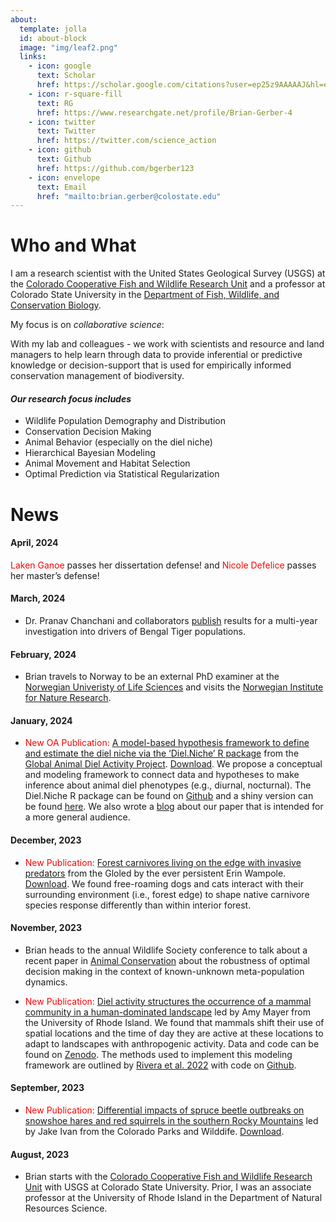 ```yaml
---
about:
  template: jolla
  id: about-block
  image: "img/leaf2.png"
  links:
    - icon: google
      text: Scholar
      href: https://scholar.google.com/citations?user=ep25z9AAAAAJ&hl=en
    - icon: r-square-fill
      text: RG
      href: https://www.researchgate.net/profile/Brian-Gerber-4
    - icon: twitter
      text: Twitter
      href: https://twitter.com/science_action
    - icon: github
      text: Github
      href: https://github.com/bgerber123
    - icon: envelope
      text: Email
      href: "mailto:brian.gerber@colostate.edu"  
---
```


::: {#about-block}
:::


# Who and What

I am a research scientist with the United States Geological Survey (USGS) at the [Colorado Cooperative Fish and Wildlife Research Unit](https://www1.usgs.gov/coopunits/unit/Colorado) and a professor at Colorado State University in the [Department of Fish, Wildlife, and Conservation Biology](https://warnercnr.colostate.edu/fwcb/).

My focus is on *collaborative science*:

With my lab and colleagues - we work with scientists and resource and land managers to help learn through data to provide inferential or predictive knowledge or decision-support that is used for empirically informed conservation management of biodiversity.

#### *Our research focus includes*

-   Wildlife Population Demography and Distribution
-   Conservation Decision Making
-   Animal Behavior (especially on the diel niche)
-   Hierarchical Bayesian Modeling
-   Animal Movement and Habitat Selection
-   Optimal Prediction via Statistical Regularization

# News

#### April, 2024

[Laken Ganoe]{style="color:red;"} passes her dissertation defense! and [Nicole Defelice]{style="color:red;"} passes her master's defense!

#### March, 2024

- Dr. Pranav Chanchani and collaborators [publish](https://www.frontiersin.org/articles/10.3389/fevo.2024.1209309/abstract) results for a multi-year investigation into drivers of Bengal Tiger populations.

#### February, 2024

- Brian travels to Norway to be an external PhD examiner at the [Norwegian Univeristy of Life Sciences](https://www.nmbu.no/en) and visits the [Norwegian Institute for Nature Research](https://www.nina.no/english/Home).


#### January, 2024

-   [New OA Publication:]{style="color:red;"} [A model-based hypothesis framework to define and estimate the diel niche via the ‘Diel.Niche’ R package](https://besjournals.onlinelibrary.wiley.com/doi/full/10.1111/1365-2656.14035) from the [Global Animal Diel Activity Project](https://diel-project.github.io/). [Download](/publications/Gerber et al 2024 JAE.pdf). We propose a conceptual and modeling framework to connect data and hypotheses to make inference about animal diel phenotypes (e.g., diurnal, nocturnal). The Diel.Niche R package can be found on [Github](https://github.com/diel-project/Diel-Niche-Modeling) and a shiny version can be found [here](https://shiny.celsrs.uri.edu/bgerber/DielNiche/). We also wrote a [blog](https://animalecologyinfocus.com/2024/01/18/defining-and-making-inference-on-the-diel-niche/) about our paper that is intended for a more general audience.


#### December, 2023

-   [New Publication:]{style="color:red;"} [Forest carnivores living on the edge with invasive predators](https://zslpublications.onlinelibrary.wiley.com/doi/epdf/10.1111/acv.12926) from the Gloled by the ever persistent Erin Wampole. [Download](/publications/Wampole%20et%20al.%202023.pdf). We found free-roaming dogs and cats interact with their surrounding environment (i.e., forest edge) to shape native carnivore species response differently than within interior forest.

#### November, 2023

-   Brian heads to the annual Wildlife Society conference to talk about a recent paper in [Animal Conservation](https://zslpublications.onlinelibrary.wiley.com/doi/full/10.1111/acv.12877) about the robustness of optimal decision making in the context of known-unknown meta-population dynamics.

-   [New Publication:]{style="color:red;"} [Diel activity structures the occurrence of a mammal community in a human-dominated landscape](https://onlinelibrary.wiley.com/doi/epdf/10.1002/ece3.10684) led by Amy Mayer from the University of Rhode Island. We found that mammals shift their use of spatial locations and the time of day they are active at these locations to adapt to landscapes with anthropogenic activity. Data and code can be found on [Zenodo](https://zenodo.org/records/8240192). The methods used to implement this modeling framework are outlined by [Rivera et al. 2022](https://doi.org/10.1086/720714) with code on [Github](https://github.com/bgerber123/multi.state.diel.occupancy.model).

#### September, 2023

-   [New Publication:]{style="color:red;"} [Differential impacts of spruce beetle outbreaks on snowshoe hares and red squirrels in the southern Rocky Mountains](https://www.sciencedirect.com/science/article/pii/S037811272300381X) led by Jake Ivan from the Colorado Parks and Wilddife. [Download](/publications/Ivan%20et%20al.%202023.pdf).

#### August, 2023

-   Brian starts with the [Colorado Cooperative Fish and Wildlife Research Unit](https://www1.usgs.gov/coopunits/staff/865147) with USGS at Colorado State University. Prior, I was an associate professor at the University of Rhode Island in the Department of Natural Resources Science.
